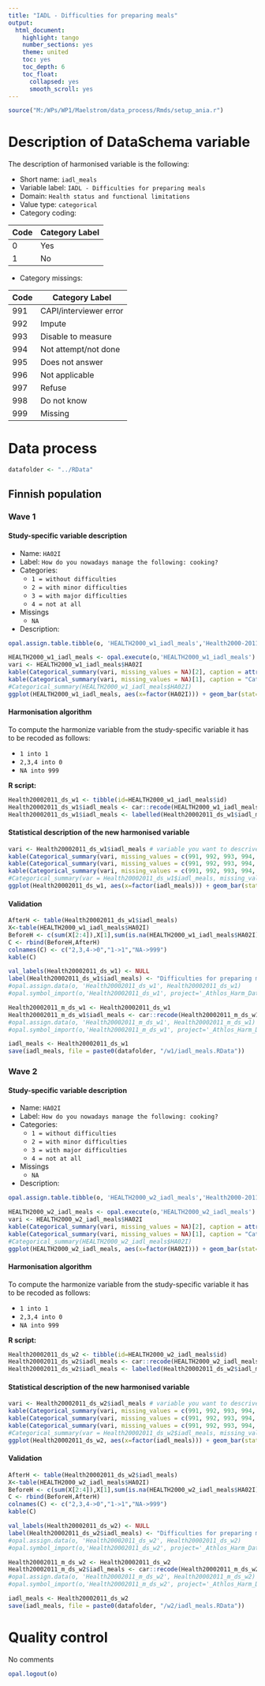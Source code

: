 ```yaml
---
title: "IADL - Difficulties for preparing meals"
output:
  html_document:
    highlight: tango
    number_sections: yes
    theme: united
    toc: yes
    toc_depth: 6
    toc_float:
      collapsed: yes
      smooth_scroll: yes
---
```


<!-- ########################################################## --> 

<!-- # Installation, loading packages -->
<!-- **R script:** -->

```r
source("M:/WPs/WP1/Maelstrom/data_process/Rmds/setup_ania.r")
```
<!-- ########################################################## --> 



# Description of DataSchema variable

The description of harmonised variable is the following:

* Short name: `iadl_meals`
* Variable label: `IADL - Difficulties for preparing meals`
* Domain: `Health status and functional limitations`
* Value type: `categorical`
* Category coding:

**Code** | **Category Label**
-------- | ------------------
0        | Yes
1        | No

* Category missings: 

**Code** | **Category Label**
----| ------------------
991 | CAPI/interviewer error
992 | Impute
993 | Disable to measure
994 | Not attempt/not done
995 | Does not answer
996 | Not applicable
997 | Refuse
998 | Do not know
999 | Missing




<!-- ########################################################## --> 

# Data process

```r
datafolder <- "../RData"
```

## Finnish population
### Wave 1 

#### Study-specific variable description

 


* Name: `HA02I`
* Label: `How do you nowadays manage the following: cooking?`
* Categories:
    + `1 = without difficulties`
    + `2 = with minor difficulties`
    + `3 = with major difficulties`
    + `4 = not at all`
* Missings
    + `NA`


* Description: 
```r
opal.assign.table.tibble(o, 'HEALTH2000_w1_iadl_meals','Health2000-2011.t00_athlos_2017_02_23', variables=list('HA02I'), missings = TRUE)
```

```r
HEALTH2000_w1_iadl_meals <- opal.execute(o,'HEALTH2000_w1_iadl_meals')
vari <- HEALTH2000_w1_iadl_meals$HA02I
kable(Categorical_summary(vari, missing_values = NA)[2], caption = attributes(vari)$`spss::shortName`)
kable(Categorical_summary(vari, missing_values = NA)[1], caption = "Category")
#Categorical_summary(HEALTH2000_w1_iadl_meals$HA02I)
ggplot(HEALTH2000_w1_iadl_meals, aes(x=factor(HA02I))) + geom_bar(stat="count", width=0.4, fill="steelblue") + xlab("IADL - Preparing meals") + ylab("Frequency")
```

#### Harmonisation algorithm

To compute the harmonize variable from the study-specific variable it has to be recoded as follows:

* `1 into 1`  
* `2,3,4 into 0`
* `NA into 999`

**R script:** 
```r
Health20002011_ds_w1 <- tibble(id=HEALTH2000_w1_iadl_meals$id)
Health20002011_ds_w1$iadl_meals <- car::recode(HEALTH2000_w1_iadl_meals$HA02I, "1 = '1';2 = '0';3 = '0';4 = '0';NA = '999' ")
Health20002011_ds_w1$iadl_meals <- labelled(Health20002011_ds_w1$iadl_meals, labels = c(Yes=0, No=1,Missing=999, Do_not_know=998, Refuse=997, Not_applicable=996, Does_not_answer=995,  Not_attempt_not_done=994, Disable_to_measure=993, Impute=992, CAPI_interviewer_error=991))
```

#### Statistical description of the new harmonised variable
```r
vari <- Health20002011_ds_w1$iadl_meals # variable you want to descrive
kable(Categorical_summary(vari, missing_values = c(991, 992, 993, 994, 995, 996, 997, 998, 999))[3])
kable(Categorical_summary(vari, missing_values = c(991, 992, 993, 994, 995, 996, 997, 998, 999))[1], caption = "Category")
kable(Categorical_summary(vari, missing_values = c(991, 992, 993, 994, 995, 996, 997, 998, 999))[2], caption = "Type of missing")
#Categorical_summary(var = Health20002011_ds_w1$iadl_meals, missing_values = c(991, 992, 993, 994, 995, 996, 997, 998, 999))
ggplot(Health20002011_ds_w1, aes(x=factor(iadl_meals))) + geom_bar(stat="count", width=0.4, fill="steelblue") + xlab("IADL - Preparing meals") + ylab("Frequency")
```

#### Validation
```r
AfterH <- table(Health20002011_ds_w1$iadl_meals)
X<-table(HEALTH2000_w1_iadl_meals$HA02I)
BeforeH <- c(sum(X[2:4]),X[1],sum(is.na(HEALTH2000_w1_iadl_meals$HA02I)))
C <- rbind(BeforeH,AfterH)
colnames(C) <- c("2,3,4->0","1->1","NA->999") 
kable(C)
```

```r
val_labels(Health20002011_ds_w1) <- NULL
label(Health20002011_ds_w1$iadl_meals) <- "Difficulties for preparing meals"
#opal.assign.data(o, 'Health20002011_ds_w1', Health20002011_ds_w1)
#opal.symbol_import(o,'Health20002011_ds_w1', project='_Athlos_Harm_Dataset')

Health20002011_m_ds_w1 <- Health20002011_ds_w1
Health20002011_m_ds_w1$iadl_meals <- car::recode(Health20002011_m_ds_w1$iadl_meals, "c(991, 992, 993, 994, 995, 996, 997,998, 999)=NA")
#opal.assign.data(o, 'Health20002011_m_ds_w1', Health20002011_m_ds_w1)
#opal.symbol_import(o,'Health20002011_m_ds_w1', project='_Athlos_Harm_Dataset')
```

```r
iadl_meals <- Health20002011_ds_w1
save(iadl_meals, file = paste0(datafolder, "/w1/iadl_meals.RData"))
```

### Wave 2

#### Study-specific variable description

 


* Name: `HA02I`
* Label: `How do you nowadays manage the following: cooking?`
* Categories:
    + `1 = without difficulties`
    + `2 = with minor difficulties`
    + `3 = with major difficulties`
    + `4 = not at all`
* Missings
    + `NA`


* Description: 
```r
opal.assign.table.tibble(o, 'HEALTH2000_w2_iadl_meals','Health2000-2011.t11_athlos_2017_02_27', variables=list('HA02I'), missings = TRUE)
```

```r
HEALTH2000_w2_iadl_meals <- opal.execute(o,'HEALTH2000_w2_iadl_meals')
vari <- HEALTH2000_w2_iadl_meals$HA02I
kable(Categorical_summary(vari, missing_values = NA)[2], caption = attributes(vari)$`spss::shortName`)
kable(Categorical_summary(vari, missing_values = NA)[1], caption = "Category")
#Categorical_summary(HEALTH2000_w2_iadl_meals$HA02I)
ggplot(HEALTH2000_w2_iadl_meals, aes(x=factor(HA02I))) + geom_bar(stat="count", width=0.4, fill="steelblue") + xlab("IADL - Preparing meals") + ylab("Frequency")
```

#### Harmonisation algorithm

To compute the harmonize variable from the study-specific variable it has to be recoded as follows:

* `1 into 1`  
* `2,3,4 into 0`
* `NA into 999`

**R script:** 
```r
Health20002011_ds_w2 <- tibble(id=HEALTH2000_w2_iadl_meals$id)
Health20002011_ds_w2$iadl_meals <- car::recode(HEALTH2000_w2_iadl_meals$HA02I, "1 = '1';2 = '0';3 = '0';4 = '0';NA = '999' ")
Health20002011_ds_w2$iadl_meals <- labelled(Health20002011_ds_w2$iadl_meals, labels = c(Yes=0, No=1,Missing=999, Do_not_know=998, Refuse=997, Not_applicable=996, Does_not_answer=995,  Not_attempt_not_done=994, Disable_to_measure=993, Impute=992, CAPI_interviewer_error=991))
```

#### Statistical description of the new harmonised variable
```r
vari <- Health20002011_ds_w2$iadl_meals # variable you want to descrive
kable(Categorical_summary(vari, missing_values = c(991, 992, 993, 994, 995, 996, 997, 998, 999))[3])
kable(Categorical_summary(vari, missing_values = c(991, 992, 993, 994, 995, 996, 997, 998, 999))[1], caption = "Category")
kable(Categorical_summary(vari, missing_values = c(991, 992, 993, 994, 995, 996, 997, 998, 999))[2], caption = "Type of missing")
#Categorical_summary(var = Health20002011_ds_w2$iadl_meals, missing_values = c(991, 992, 993, 994, 995, 996, 997, 998, 999))
ggplot(Health20002011_ds_w2, aes(x=factor(iadl_meals))) + geom_bar(stat="count", width=0.4, fill="steelblue") + xlab("IADL - Preparing meals") + ylab("Frequency")
```

#### Validation
```r
AfterH <- table(Health20002011_ds_w2$iadl_meals)
X<-table(HEALTH2000_w2_iadl_meals$HA02I)
BeforeH <- c(sum(X[2:4]),X[1],sum(is.na(HEALTH2000_w2_iadl_meals$HA02I)))
C <- rbind(BeforeH,AfterH)
colnames(C) <- c("2,3,4->0","1->1","NA->999") 
kable(C)
```


```r
val_labels(Health20002011_ds_w2) <- NULL
label(Health20002011_ds_w2$iadl_meals) <- "Difficulties for preparing meals"
#opal.assign.data(o, 'Health20002011_ds_w2', Health20002011_ds_w2)
#opal.symbol_import(o,'Health20002011_ds_w2', project='_Athlos_Harm_Dataset')

Health20002011_m_ds_w2 <- Health20002011_ds_w2
Health20002011_m_ds_w2$iadl_meals <- car::recode(Health20002011_m_ds_w2$iadl_meals, "c(991, 992, 993, 994, 995, 996, 997,998, 999)=NA")
#opal.assign.data(o, 'Health20002011_m_ds_w2', Health20002011_m_ds_w2)
#opal.symbol_import(o,'Health20002011_m_ds_w2', project='_Athlos_Harm_Dataset')
```

```r
iadl_meals <- Health20002011_ds_w2
save(iadl_meals, file = paste0(datafolder, "/w2/iadl_meals.RData"))
```


# Quality control

No comments

```r
opal.logout(o)
```
